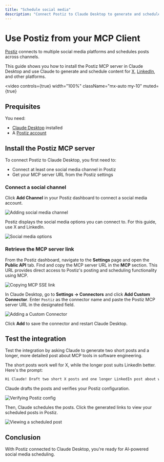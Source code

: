 ```yaml
---
title: "Schedule social media"
description: "Connect Postiz to Claude Desktop to generate and schedule social media posts across multiple platforms."
---
```


# Use Postiz from your MCP Client

[Postiz](https://postiz.com/) connects to multiple social media platforms and schedules posts across channels.

This guide shows you how to install the Postiz MCP server in Claude Desktop and use Claude to generate and schedule content for [X](https://x.com/), [LinkedIn](https://linkedin.com/), and other platforms.

<video
  controls={true}
  width="100%"
  className="mx-auto my-10"
  muted={true}
>
  <source src="/assets/videos/mcp/use-cases/postiz-mcp-demo.mp4" type="video/mp4" />
</video>

## Prequisites

You need:

- [Claude Desktop](https://claude.ai/download) installed
- A [Postiz account](https://platform.postiz.com/auth)

## Install the Postiz MCP server

To connect Postiz to Claude Desktop, you first need to:

- Connect at least one social media channel in Postiz
- Get your MCP server URL from the Postiz settings

### Connect a social channel

Click **Add Channel** in your Postiz dashboard to connect a social media account.

![Adding social media channel](/assets/mcp/using-mcp/social-media-postiz/postiz-add-channel-button.png)

Postiz displays the social media options you can connect to. For this guide, use X and LinkedIn.

![Social media options](/assets/mcp/using-mcp/social-media-postiz/postiz-social-media-options.png)

### Retrieve the MCP server link

From the Postiz dashboard, navigate to the **Settings** page and open the **Public API** tab. Find and copy the MCP server URL in the **MCP** section. This URL provides direct access to Postiz's posting and scheduling functionality using MCP.

![Copying MCP SSE link](/assets/mcp/using-mcp/social-media-postiz/postiz-mcp-config.png)

In Claude Desktop, go to **Settings → Connectors** and click **Add Custom Connector**. Enter `Postiz` as the connector name and paste the Postiz MCP server URL in the designated field.

![Adding a Custom Connector](/assets/mcp/using-mcp/social-media-postiz/postiz-adding-postiz-mcp-to-claude.png)

Click **Add** to save the connector and restart Claude Desktop.

## Test the integration

Test the integration by asking Claude to generate two short posts and a longer, more detailed post about MCP tools in software engineering.

The short posts work well for X, while the longer post suits LinkedIn better. Here's the prompt:

```txt
Hi Claude! Draft two short X posts and one longer LinkedIn post about why MCP tools are essential for modern software engineering, then use the Postiz MCP server to schedule and publish them across both platforms.
```

Claude drafts the posts and verifies your Postiz configuration.

![Verifying Postiz config](/assets/mcp/using-mcp/social-media-postiz/postiz-config-verification.png)

Then, Claude schedules the posts. Click the generated links to view your scheduled posts in Postiz.

![Viewing a scheduled post](/assets/mcp/using-mcp/social-media-postiz/postiz-scheduled-post-view.png)

## Conclusion

With Postiz connected to Claude Desktop, you're ready for AI-powered social media scheduling.

